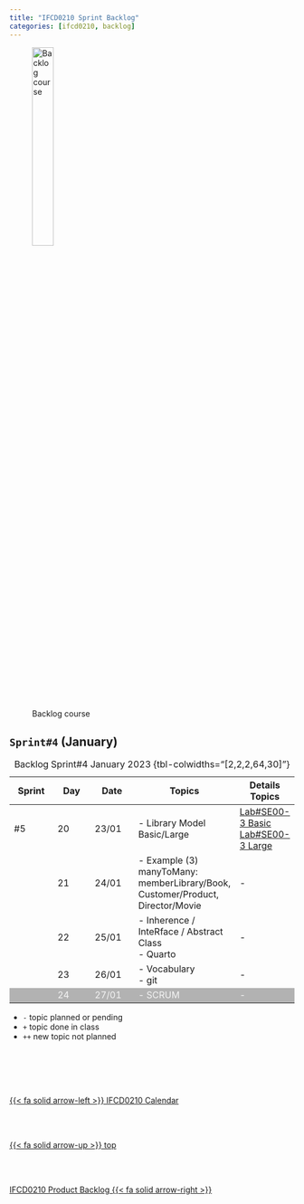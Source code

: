 ```yaml
---
title: "IFCD0210 Sprint Backlog"
categories: [ifcd0210, backlog]
---
```


<style>
tr:nth-child(5) {
  background-color: #b2b2b2!important;
  color: #f4f4f4!important;
}
</style>


![Backlog course](/images/home/backlog.jpg){width="30%"}

## ``Sprint#4`` (January)


::: {.column-page-right}
| Sprint  | Day | Date | Topics |  Details Topics |
| -- | -- | -- | -- | -- |
| #5 | 20 | 23/01 | - Library Model Basic/Large</br>   | [Lab#SE00-3 Basic](/javase/selab0-3.qmd#basic-uml) </br>[Lab#SE00-3 Large](/javase/selab0-3.qmd#large-uml)</br> |
|  | 21 | 24/01 | - Example (3) manyToMany: memberLibrary/Book, Customer/Product, Director/Movie</br> | - |
|  | 22 | 25/01 | - Inherence / InteRface / Abstract Class</br> - Quarto</br> | - |
|  | 23 | 26/01 | - Vocabulary</br> - git</br>| - |
|  | 24 | 27/01 | - SCRUM | - |
: Backlog Sprint#4 January 2023 {tbl-colwidths="[2,2,2,64,30]"}
:::


::: {.callout-note}

- `-` topic planned or pending
- `+` topic done in class
- `++` new topic not planned

:::


<!--- navLinks -->
<br><br>
<div class=row>
<br>
<div class='column left previous'>
<br>
[{{< fa solid arrow-left >}} IFCD0210 Calendar](/ifcd0210/ifcd0210calendar.qmd)
<br>
</div>
<br>
<div class='column center'>
<br>
[{{< fa solid arrow-up >}} top](#top)
<br>
</div>
<br>
<div class='column right next'>
<br>
[IFCD0210 Product Backlog  {{< fa solid arrow-right >}}](/ifcd0210/ifcd0210backlog-product.qmd)
<br>
</div>
<br>
</div>
